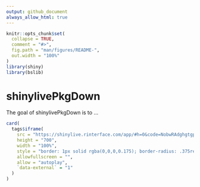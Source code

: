 ```yaml
---
output: github_document
always_allow_html: true
---
```


<!-- README.md is generated from README.Rmd. Please edit that file -->

```r
knitr::opts_chunk$set(
  collapse = TRUE,
  comment = "#>",
  fig.path = "man/figures/README-",
  out.width = "100%"
)
library(shiny)
library(bslib)
```

# shinylivePkgDown

<!-- badges: start -->
<!-- badges: end -->

The goal of shinylivePkgDown is to ...

```r
card(
  tags$iframe(
    src = "https://shinylive.rinterface.com/app/#h=0&code=NobwRAdghgtgpmAXGKAHVA6ASmANGAYwHsIAXOMpMAGwEsAjAJykYE8AKAZwAtaJWAlAB0IdJiw71OAFgAiUHsIgiArrQAEAHgC06gCYLu9Iiz0AFKAHM47EevWlapanHUBedULAAhIgA91AEEzAEkvXDt9Q2NTAAk4KD04RnYBCIh7Ax4Yxj0AZVok+hZU9Mzok1zfPQ5I+1IrTgASTlJWF1swYxr1EHViggBrS0YiFQg9bWJqIkZEdUtuIlaAd15yAF8vNLr1ADNqNT0sIhXbDPtLqAJHEm8VUlISTqfLSxcAfWM-cM8wABUiG8XOpfD8wDsLpd1NdbhB7o9nl5GHAYEQAG5wL7+X5eLCojGuMG-AjUBScdx-eiWbQGCDWRjbMrQmE3Wh3B5PCCdFGtWZY764sD4vko0E4vDqUnkyleanaTgqAgEOCcThM3b2WHs+GcpFgFSoAzkbHg3B-ACqRqg5HFZqlZLVsq6NNQjFoMAk212kOhTFKu2+5xZDicII85D8pAA8g9UA9Ot8Pq0bXANVDLl4wf0iDVwpr1IVnTBWIK8AXpmTUJwGOH1P8sBaAKLM6Gk5ZQeh1hvN1uXVAzGNxhNeAdEUjejNKexKJQiTjJTGMLS6PbjNnPPjx0jmsakbfmhdqnUCXqRPfbppj0gr9QoibJMyD9ggXYogCO7AAhFuHk0S98TSVmgC56NO-bPowECzDA7AAEwAAwIQI4EbOB57DqQTRJimto6HeFBJIw-xwFGL67Lhrj4bQezqOwv5YQB-hAUQ1BVqBp5eMB1ZwHoXjqHA1ALn866sexvFeLsqAKOQnQALKsDmAS0OqkqUah6EXEQUiLnATaYmQ9EQJerzvAK-jmq+GaGsacBgp0TH2tqJDOqZLiTvYaGROeOmMJi+kUKQRmXiiaKYqalm7DZqb2V4jm-M5GQeMiBKYh56heRcPkLn5ekGUFDFNLyTwohFZ7Wda5CxWA8WSolzrFfy6WZfY2W6QFhmFdFJrfJFFW2bFGatTVpYSuaBb1clBqVWmkoFkQqBwhSHh0K0wYhqGziuB43BwZ0ABycArJt7mSlkRiVHo3iJNY7AAIzmtMszOm6HpehCvobbhKjLX8dIMriQ2XJwrGFPEiTJJSPYtgW9grIUpDcJS0gFuBM6RC1nhab5-n5cFf6OU06IqbWcB9W2Ykgbxt40XRhWE9xHF-IzElgAJQmuF4olsVTfFgLsxM1l2VG6LT+OMaNfhEyTwucWAguk-xgnCV4vB6Ekyj8xm8BqlYIvqNJrQ2F4ClKYWqmPZTPF6ONKATL8CuyxRSwrPt440bQBA2jq7A65wevmm0qDbX8KwsBAfCWL8egqMwcKUndGkiFsygQDwfCsIE6DsGoh66YwShgBsuDgNA8BULITZ5AAwlgIRmP8ITRvteCECQ5CUMg-xhnA8zxGxRDqHkvD8F+IiBA8SxzOo8jE3o6gAOLMBAABWJAYOPk+zBajDUPM3CPKgiAAPTH+6ZDJHs1xwBgxAwCIAAynsUAu8xySE-wiLIKkDlArBybmXuQ8XZewXCIf4jR5jWEeJHBUDRGDkD4hAf4rBg7zGHhnEQRcS6QFgAgZA+JEjwAwDAPQrdiAX07gCXgFIVIwgyP3GY6gADqsxqDzwwfwGE6AN4QCLgAXSAA", 
    height = "700", 
    width = "100%",
    style = "border: 1px solid rgba(0,0,0,0.175); border-radius: .375rem;",
    allowfullscreen = "",
    allow = "autoplay",
    `data-external` = "1"
  )
)
```
